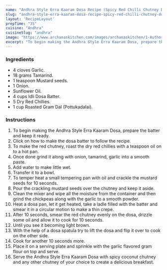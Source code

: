 ---
name: "Andhra Style Erra Kaaram Dosa Recipe (Spicy Red Chilli Chutney Dosa Recipe)"
slug: "andhra-style-erra-kaaram-dosa-recipe-spicy-red-chilli-chutney-dosa-recipe"
layout: 'RecipeLayout'
prepTime: "35"
cuisine: "Andhra"
cuisineSlug: "andhra"
image: "https://www.archanaskitchen.com/images/archanaskitchen/1-Author/sibyl_sunitha/Andhra_Style_Erra_Kaaram_Dosa_Recipe_Spicy_Red_Chilli_Chutney_Dosa_Recipe.jpg"
excerpt: "To begin making the Andhra Style Erra Kaaram Dosa, prepare the batter and keep it ready"
---

### Ingredients

- 4 cloves Garlic.
- 18 grams Tamarind.
- 1 teaspoon Mustard seeds.
- 1 Onion.
- Sunflower Oil.
- 4 cups Idli Dosa Batter.
- 5 Dry Red Chillies.
- 1 cup Roasted Gram Dal (Pottukadalai).

### Instructions

1. To begin making the Andhra Style Erra Kaaram Dosa, prepare the batter and keep it ready.
1. Click on how to make the dosa batter to follow the recipe.
1. To make the red chutney, roast the dry red chillies with a teaspoon oil on to a hot pan.
1. Once done grind it along with onion, tamarind, garlic into a smooth paste.
1. Add water to make little wet.
1. Transfer it to a bowl.
1. To temper heat a small tempering pan with oil and crackle the mustard seeds for 10 seconds.
1. Pour the crackling mustard seeds over the chutney and keep it aside.
1. Clean the mixer and wipe all the moisture from the container and then grind the chickpeas along with the garlic to a smooth powder.
1. Heat a dosa pan, let it get heated, take a ladle filled with the batter and smear it in a circular motion to make a thin crepe.
1. After 10 seconds, smear the red chutney evenly on the dosa, drizzle some oil and allow it to cook for 10 seconds.
1. Until you see it becoming light brown.
1. With the help of a dosa spatula try to lift the dosa and flip it over to cook on the other side.
1. Cook for another 10 seconds more.
1. Place it on a serving plate and sprinkle with the garlic flavored gram flour on top and serve.
1. Serve the Andhra Style Erra Kaaram Dosa with spicy coconut chutney and any other chutney of your choice to create a delicious breakfast.
